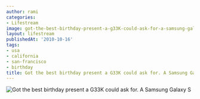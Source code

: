 ```yaml
---
author: rami
categories:
- Lifestream
image: got-the-best-birthday-present-a-g33K-could-ask-for-a-samsung-galaxy-s.jpg
layout: lifestream
publishedAt: '2010-10-16'
tags:
- usa
- california
- san-francisco
- birthday
title: Got the best birthday present a G33K could ask for. A Samsung Galaxy S
---
```


![Got the best birthday present a G33K could ask for. A Samsung Galaxy S](/assets/images/content/lifestream/got-the-best-birthday-present-a-g33K-could-ask-for-a-samsung-galaxy-s.jpg)
